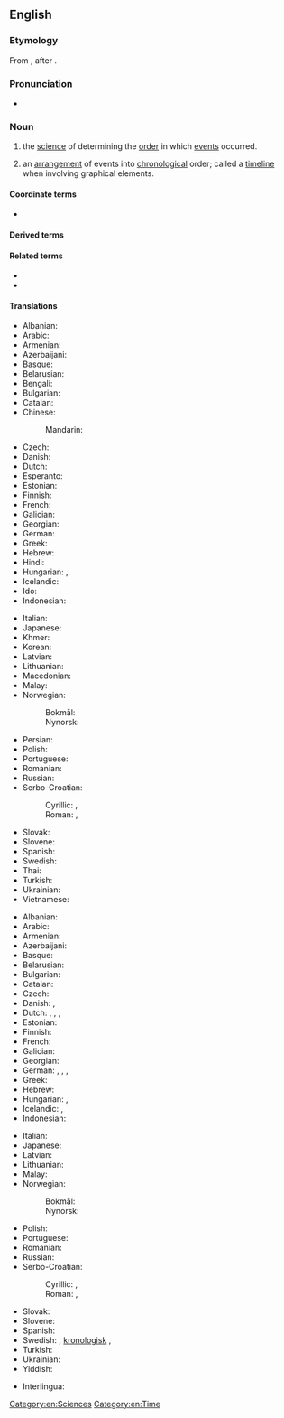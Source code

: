{{also|Koranology}}
==English==
{{wikipedia}}

===Etymology===
From {{confix|en|chrono|t1=relating to time|logy|t2=study of, account of}}, after {{etyl|NL.|en}} {{m|la|chronologia}}.

===Pronunciation===
* {{a|UK}} {{IPA|/kɹəˈnɒl.ə.dʒi/|lang=en}}

===Noun===
{{en-noun|~|chronologies}}

# {{lb|en|uncountable}} the [[science]] of determining the [[order]] in which [[events]] occurred.
# {{lb|en|countable}} an [[arrangement]] of events into [[chronological]] order; called a [[timeline]] when involving graphical elements.

====Coordinate terms====
* {{l|en|horology}}

====Derived terms====
{{der3|lang=en|chronological|chronologically|chronologicity|glottochronology|dendrochronology|ptilochronology|radiochronology|nucleocosmochronology|geochronology|gyrochronology|sclerochronology|thermochronology|biochronology|magnetochronology|synchronology|astrochronology|cosmochronology|mensiochronology|tephrochronology|skeletochronology}}

====Related terms====
* {{l|en|chronicle}}<!-- might want to check this one -->
* {{l|en|chronograph}}

====Translations====
{{trans-top|determining the order of events}}
* Albanian: {{t|sq|kronologjia|f}}
* Arabic: {{t+|ar|تاريخ|m}}
* Armenian: {{t+|hy|ժամանակագրություն}}
* Azerbaijani: {{t|az|xronologiya}}
* Basque: {{t|eu|kronologia}}
* Belarusian: {{t|be|храналогія|f}}
* Bengali: {{t|bn|কালনিরূপণবিদ্যা}}
* Bulgarian: {{t+|bg|хронология|f}}
* Catalan: {{t+|ca|cronologia|f}}
* Chinese:
*: Mandarin: {{t+|cmn|年表|tr=niánbiǎo}}
* Czech: {{t+|cs|chronologie|f}}
* Danish: {{t|da|kronologi|c}}
* Dutch: {{t+|nl|chronologie|f}}
* Esperanto: {{t|eo|kronologio}}
* Estonian: {{t|et|kronoloogia}}
* Finnish: {{t+|fi|kronologia}}
* French: {{t+|fr|chronologie|f}}
* Galician: {{t|gl|cronoloxía|f}}
* Georgian: {{t|ka|ქრონოლოგია}}
* German: {{t+|de|Chronologie|f}}
* Greek: {{t+|el|χρονολογία|f}}
* Hebrew: {{t+|he|כרונולוגיה|f|tr=khronológya}}
* Hindi: {{t|hi|कालक्रम विज्ञान}}
* Hungarian: {{t+|hu|időrend}}, {{t+|hu|kronológia}}
* Icelandic: {{t|is|tímatalsfræði|f}}
* Ido: {{t+|io|kronologio}}
* Indonesian: {{t+|id|kronologi}}
{{trans-mid}}
* Italian: {{t+|it|cronologia|f}}
* Japanese: {{t|ja|編年|tr=へんねん, hennen}}
* Khmer: {{t|km|កាលប្បវត្តិវិទ្យា|tr=kaal ppa’ voat vityie|sc=Khmr}}
* Korean: {{t|ko|연대학}}
* Latvian: {{t|lv|hronoloģija|f}}
* Lithuanian: {{t|lt|chronologija|f}}
* Macedonian: {{t|mk|хронологија|f}}
* Malay: {{t|ms|kronologi}}
* Norwegian:
*: Bokmål: {{t|nb|kronologi|m}}
*: Nynorsk: {{t|nn|kronologi|m}}
* Persian: {{t|fa|گاهشناسی|tr=gāhšenasī}}
* Polish: {{t+|pl|chronologia|f}}
* Portuguese: {{t+|pt|cronologia|f}}
* Romanian: {{t+|ro|cronologie|f}}
* Russian: {{t+|ru|хроноло́гия|f}}
* Serbo-Croatian:
*: Cyrillic: {{t|sh|хронологија|f}} {{qualifier|Bosnia, Serbia}}, {{t|sh|кронологија|f}} {{qualifier|Croatia}}
*: Roman: {{t|sh|hronologija|f}} {{qualifier|Bosnia, Serbia}}, {{t+|sh|kronologija|f}} {{qualifier|Croatia}}
* Slovak: {{t+|sk|chronológia|f}}
* Slovene: {{t+|sl|kronologija|f}}
* Spanish: {{t+|es|cronología|f}}
* Swedish: {{t+|sv|kronologi|c}}
* Thai: {{t|th|วิทยาการลำดับเวลา|tr=wít-tai-ya-gaan-lam-dàp-wee-laa}}
* Turkish: {{t+|tr|kronoloji}}
* Ukrainian: {{t|uk|хронологія|f}}
* Vietnamese: {{t|vi|niên đại học}}
{{trans-bottom}}

{{trans-top|arrangement into chronological order}}
* Albanian: {{t|sq|kronologjia|f}}
* Arabic: {{t|ar|تأريخ|m}}
* Armenian: {{t+|hy|ժամանակագրություն}}
* Azerbaijani: {{t|az|xronologiya}}
* Basque: {{t|eu|kronologia}}
* Belarusian: {{t|be|храналогія|f}}
* Bulgarian: {{t+|bg|хронология|f}}
* Catalan: {{t+|ca|cronologia|f}}
* Czech: {{t+|cs|chronologie|f}}
* Danish: {{t|da|kronologi|c}}, {{t|da|kronologisk rækkefølge|c}}
* Dutch: {{t+|nl|chronologie|f}}, {{t+|nl|tijdsorde|f}}, {{t|nl|tijdrekenkunde|f}}, {{t+|nl|tijdrekening|f}}
* Estonian: {{t|et|kronoloogia}}
* Finnish: {{t+|fi|kronologia}}
* French: {{t+|fr|chronologie|f}}
* Galician: {{t|gl|cronoloxía|f}}
* Georgian: {{t|ka|ქრონოლოგია}}
* German: {{t+|de|Chronologie|f}}, {{t|de|Zeitordnung|f}}, {{t|de|Zeitmessung|f}}, {{t+|de|Zeitrechnung|f}}
* Greek: {{t+|el|χρονολόγηση|f}}
* Hebrew: {{t+|he|כרונולוגיה|f|tr=khronológya}}
* Hungarian: {{t+|hu|időrend}}, {{t+|hu|kronológia}}
* Icelandic: {{t|is|tímatal|n}}, {{t|is|tímasetning|f}}
* Indonesian: {{t+|id|kronologi}}
{{trans-mid}}
* Italian: {{t+|it|cronologia|f}}
* Japanese: {{t|ja|年表|tr=ねんぴょう, nenpyō}}
* Latvian: {{t|lv|hronoloģija|f}}
* Lithuanian: {{t|lt|chronologija|f}}
* Malay: {{t|ms|kronologi}}
* Norwegian:
*: Bokmål: {{t|nb|kronologi|m}}
*: Nynorsk: {{t|nn|kronologi|m}}
* Polish: {{t+|pl|chronologia|f}}
* Portuguese: {{t+|pt|cronologia|f}}
* Romanian: {{t+|ro|cronologie|f}}
* Russian: {{t+|ru|хроноло́гия|f}}
* Serbo-Croatian:
*: Cyrillic: {{t|sh|хронологија|f}} {{qualifier|Bosnia, Serbia}}, {{t|sh|кронологија|f}} {{qualifier|Croatia}}
*: Roman: {{t|sh|hronologija|f}} {{qualifier|Bosnia, Serbia}}, {{t+|sh|kronologija|f}} {{qualifier|Croatia}}
* Slovak: {{t+|sk|chronológia|f}}
* Slovene: {{t+|sl|kronologija|f}}
* Spanish: {{t+|es|cronología|f}}
* Swedish: {{t+|sv|kronologi|c}}, [[kronologisk]] {{t+|sv|ordning|c}}, {{t|sv|tidsordning|c}}
* Turkish: {{t+|tr|kronoloji}}
* Ukrainian: {{t|uk|хронологія|f}}
* Yiddish: {{t|yi|כראָנאָלאָגיע|f}}
{{trans-bottom}}

{{checktrans-top}}
* Interlingua: {{t-check|ia|chronologia}}
{{trans-mid}}
{{trans-bottom}}

[[Category:en:Sciences]]
[[Category:en:Time]]